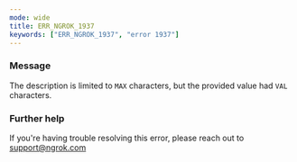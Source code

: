 ```yaml
---
mode: wide
title: ERR_NGROK_1937
keywords: ["ERR_NGROK_1937", "error 1937"]
---
```



### Message

The description is limited to `MAX` characters, but the provided value had `VAL` characters.

<ErrorDetails />

### Further help

If you're having trouble resolving this error, please reach out to [support@ngrok.com](mailto:support@ngrok.com?subject=Help%20with%20ERR_NGROK_1937)
